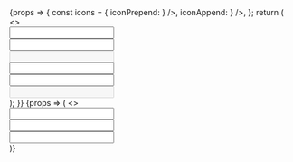 
<Meta title='Core/Input' component={Input} />

<Canvas>
    <Story name='Variants'>
        {props => {
            const icons = {
                iconPrepend: <Icon svg={<SVG src={searchIcon} />} />,
                iconAppend: <Icon svg={<SVG src={tickIcon} />} />,
            };
            return (
                <>
                    <div>
                        <Input {...props} {...icons} label='Primary' width='350px' mb={4} />
                    </div>
                    <div>
                        <Input {...props} {...icons} label='Primary with error' width='350px' mb={4} error='Must have a value' />
                    </div>
                    <div>
                        <Input {...props} {...icons} label='Primary disabled' width='350px' mb={10} disabled />
                    </div>
                    <div>
                        <Input {...props} {...icons} label='Secondary' variant='secondary' width='350px' mb={4} />
                    </div>
                    <div>
                        <Input
                            {...props}
                            {...icons}
                            label='Secondary with error'
                            variant='secondary'
                            width='350px'
                            error='Must have an error'
                            mb={4}
                        />
                    </div>
                    <div>
                        <Input {...props} {...icons} label='Secondary disabled' width='350px' disabled />
                    </div>
                </>
            );
        }}
    </Story>
    <Story name='Sizes'>
        {props => (
            <>
                <div>
                    <Input {...props} label='Small' size='small' width='350px' mb={4} />
                </div>
                <div>
                    <Input {...props} label='Default' width='350px' mb={4} />
                </div>
                <div>
                    <Input {...props} label='Large' size='large' width='350px' />
                </div>
            </>
        )}
    </Story>
</Canvas>
